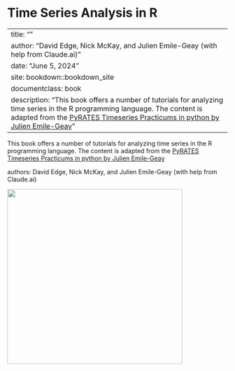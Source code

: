 # Time Series Analysis in R

---
title: ""
author: "David Edge, Nick McKay, and Julien Emile-Geay (with help from Claude.ai)"
date: "June 5, 2024"
site: bookdown::bookdown_site
documentclass: book
description: "This book offers a number of tutorials for analyzing time series in the R programming language. The content is adapted from the [PyRATES Timeseries Practicums in python by Julien Emile-Geay](https://linked.earth/PyRATES_practicums_py/intro.html)"
---

This book offers a number of tutorials for analyzing time series in the R programming language. The content is adapted from the [PyRATES Timeseries Practicums in python by Julien Emile-Geay](https://linked.earth/PyRATES_practicums_py/intro.html)

authors: David Edge, Nick McKay, and Julien Emile-Geay (with help from Claude.ai)

<img src='http://linked.earth/FROGS/images/Pyrateslogo.jpg' width="400">

